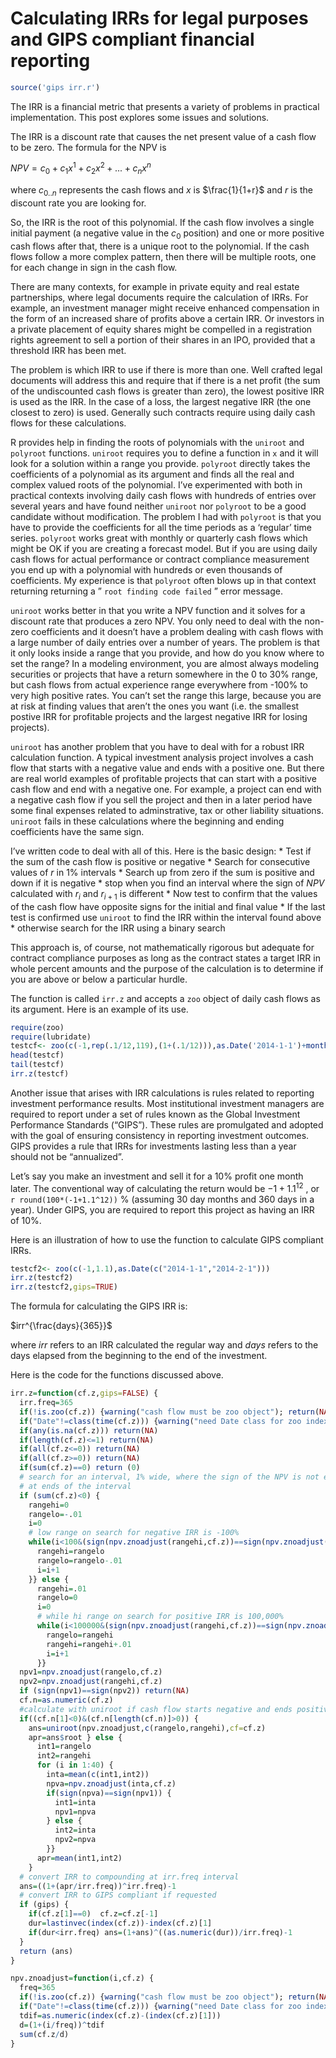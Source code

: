 Calculating IRRs for legal purposes and GIPS compliant financial reporting 
========================================================
```r
source('gips irr.r')
```
The IRR is a financial metric that presents a variety of problems in practical implementation.  This post explores some issues and solutions.

The IRR is a discount rate that causes the net present value of a cash flow to be zero.  The formula for the NPV is

$NPV=c_0+c_1x^1+c_2x^2+. . .+c_nx^n$

where $c_{0..n}$ represents the cash flows and $x$ is $\frac{1}{1+r}$ and $r$ is the discount rate you are looking for.

So, the IRR is the root of this polynomial.  If the cash flow involves a single initial payment (a negative value in the $c_0$ position) and one or more positive cash flows after that, there is a unique root to the polynomial. If the cash flows follow a more complex pattern, then there will be multiple roots, one for each change in sign in the cash flow.

There are many contexts, for example in private equity and real estate partnerships, where legal documents require the calculation of IRRs.  For example, an investment manager might receive enhanced compensation in the form of an increased share of profits above a certain IRR.  Or investors in a private placement of equity shares might be compelled in a registration rights agreement to sell a portion of their shares in an IPO, provided that a threshold IRR has been met.

The problem is which IRR to use if there is more than one.  Well crafted legal documents will address this and require that if there is a net profit (the sum of the undiscounted cash flows is greater than zero), the lowest positive IRR is used as the IRR.  In the case of a loss, the largest negative IRR (the one closest to zero) is used.  Generally such contracts require using daily cash flows for these calculations.

R provides help in finding the roots of polynomials with the `uniroot` and `polyroot` functions.  `uniroot` requires you to define a function in `x` and it will look for a solution within a range you provide.  `polyroot` directly takes the coefficients of a polynomial as its argument and finds all the real and complex valued roots of the polynomial.  I've experimented with both in practical contexts involving daily cash flows with hundreds of entries over several years and have found neither `uniroot` nor `polyroot` to be a good candidate without modification.  The problem I had with `polyroot` is that you have to provide the coefficients for all the time periods as a 'regular' time series.  `polyroot` works great with monthly or quarterly cash flows which might be OK if you are creating a forecast model.  But if you are using daily cash flows for actual performance or contract compliance measurement you end up with a polynomial with hundreds or even thousands of coefficients.  My experience is that `polyroot` often blows up in that context returning returning a " `root finding code failed` " error message.

`uniroot` works better in that you write a NPV function and it solves for a discount rate that produces a zero NPV.  You only need to deal with the non-zero coefficients and it doesn't have a problem dealing with cash flows with a large number of daily entries over a number of years.  The problem is that it only looks inside a range that you provide, and how do you know where to set the range?  In a modeling environment, you are almost always modeling securities or projects that have a return somewhere in the 0 to 30% range, but cash flows from actual experience range everywhere from -100% to very high positive rates.  You can't set the range this large, because you are at risk at finding values that aren't the ones you want (i.e. the smallest postive IRR for profitable projects and the largest negative IRR for losing projects).

`uniroot` has another problem that you have to deal with for a robust IRR calculation function.  A typical investment analysis project involves a cash flow that starts with a negative value and ends with a positive one.  But there are real world examples of profitable projects that can start with a positive cash flow and end with a negative one.  For example, a project can end with a negative cash flow if you sell the project and then in a later period have some final expenses related to adminstrative, tax or other liability situations.  `uniroot` fails in these calculations where the beginning and ending coefficients have the same sign.

I've written code to deal with all of this.  Here is the basic design:
* Test if the sum of the cash flow is positive or negative
* Search for consecutive values of $r$ in 1% intervals
* Search up from zero if the sum is positive and down if it is negative
* stop when you find an interval where the sign of $NPV$ calculated with $r_i$ and $r_{i+1}$ is different
* Now test to confirm that the values of the cash flow have opposite signs for the initial and final value
* If the last test is confirmed use `uniroot` to find the IRR within the interval found above
* otherwise search for the IRR using a binary search

This approach is, of course, not mathematically rigorous but adequate for contract compliance purposes as long as the contract states a target IRR in whole percent amounts and the purpose of the calculation is to determine if you are above or below a particular hurdle.

The function is called `irr.z` and accepts a `zoo` object of daily cash flows as its argument.  Here is an example of its use.

```r
require(zoo)
require(lubridate)
testcf<- zoo(c(-1,rep(.1/12,119),(1+(.1/12))),as.Date('2014-1-1')+months(0:120))
head(testcf)
tail(testcf)
irr.z(testcf)
```

Another issue that arises with IRR calculations is rules related to reporting investment performance results.  Most institutional investment managers are required to report under a set of rules known as the Global Investment Performance Standards ("GIPS").  These rules are promulgated and adopted with the goal of ensuring consistency in reporting investment outcomes.  GIPS provides a rule that IRRs for investments lasting less than a year should not be "annualized".  

Let's say you make an investment and sell it for a 10% profit one month later.  The conventional way of calculating the return would be $-1+1.1^{12}$ , or `r round(100*(-1+1.1^12))` % (assuming 30 day months and 360 days in a year). Under GIPS, you are required to report this project as having an IRR of 10%.  

Here is an illustration of how to use the function to calculate GIPS compliant IRRs.
```r
testcf2<- zoo(c(-1,1.1),as.Date(c("2014-1-1","2014-2-1")))
irr.z(testcf2)
irr.z(testcf2,gips=TRUE)
```

The formula for calculating the GIPS IRR is:

$irr^{\frac{days}{365}}$

where $irr$ refers to an IRR calculated the regular way and $days$ refers to the days elapsed from the beginning to the end of the investment.


Here is the code for the functions discussed above.  
```r

irr.z=function(cf.z,gips=FALSE) {
  irr.freq=365
  if(!is.zoo(cf.z)) {warning("cash flow must be zoo object"); return(NA)}
  if("Date"!=class(time(cf.z))) {warning("need Date class for zoo index"); return(NA)}
  if(any(is.na(cf.z))) return(NA)
  if(length(cf.z)<=1) return(NA)
  if(all(cf.z<=0)) return(NA)
  if(all(cf.z>=0)) return(NA)
  if(sum(cf.z)==0) return (0)
  # search for an interval, 1% wide, where the sign of the NPV is not equal
  # at ends of the interval
  if (sum(cf.z)<0) {
    rangehi=0
    rangelo=-.01
    i=0
    # low range on search for negative IRR is -100%
    while(i<100&(sign(npv.znoadjust(rangehi,cf.z))==sign(npv.znoadjust(rangelo,cf.z)))) {
      rangehi=rangelo
      rangelo=rangelo-.01
      i=i+1
    }} else {
      rangehi=.01
      rangelo=0
      i=0
      # while hi range on search for positive IRR is 100,000%
      while(i<100000&(sign(npv.znoadjust(rangehi,cf.z))==sign(npv.znoadjust(rangelo,cf.z)))) {
        rangelo=rangehi
        rangehi=rangehi+.01
        i=i+1
      }}
  npv1=npv.znoadjust(rangelo,cf.z)
  npv2=npv.znoadjust(rangehi,cf.z)
  if (sign(npv1)==sign(npv2)) return(NA)
  cf.n=as.numeric(cf.z)
  #calculate with uniroot if cash flow starts negative and ends positive otherwise do your own search
  if((cf.n[1]<0)&(cf.n[length(cf.n)]>0)) {
    ans=uniroot(npv.znoadjust,c(rangelo,rangehi),cf=cf.z)
    apr=ans$root } else {
      int1=rangelo
      int2=rangehi
      for (i in 1:40) {
        inta=mean(c(int1,int2))
        npva=npv.znoadjust(inta,cf.z)
        if(sign(npva)==sign(npv1)) {
          int1=inta
          npv1=npva
        } else {
          int2=inta
          npv2=npva
        }}
      apr=mean(int1,int2)  
    }
  # convert IRR to compounding at irr.freq interval
  ans=((1+(apr/irr.freq))^irr.freq)-1
  # convert IRR to GIPS compliant if requested
  if (gips) {
    if(cf.z[1]==0)  cf.z=cf.z[-1]
    dur=lastinvec(index(cf.z))-index(cf.z)[1]
    if(dur<irr.freq) ans=(1+ans)^((as.numeric(dur))/irr.freq)-1
  }
  return (ans)
}

npv.znoadjust=function(i,cf.z) {
  freq=365
  if(!is.zoo(cf.z)) {warning("cash flow must be zoo object"); return(NA)}
  if("Date"!=class(time(cf.z))) {warning("need Date class for zoo index"); return(NA)}
  tdif=as.numeric(index(cf.z)-(index(cf.z)[1]))
  d=(1+(i/freq))^tdif
  sum(cf.z/d)
}
```